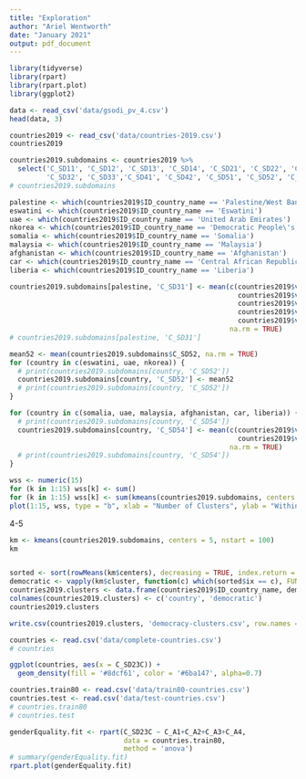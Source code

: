 ```yaml
---
title: "Exploration"
author: "Ariel Wentworth"
date: "January 2021"
output: pdf_document
---
```


```r
library(tidyverse)
library(rpart)
library(rpart.plot)
library(ggplot2)
```

```r
data <- read_csv('data/gsodi_pv_4.csv')
head(data, 3)
```

```r
countries2019 <- read_csv('data/countries-2019.csv')
countries2019
```
```r
countries2019.subdomains <- countries2019 %>%
  select('C_SD11', 'C_SD12', 'C_SD13', 'C_SD14', 'C_SD21', 'C_SD22', 'C_SD23', 'C_SD31', 
         'C_SD32', 'C_SD33','C_SD41', 'C_SD42', 'C_SD51', 'C_SD52', 'C_SD53', 'C_SD54')
# countries2019.subdomains
```

```r
palestine <- which(countries2019$ID_country_name == 'Palestine/West Bank')
eswatini <- which(countries2019$ID_country_name == 'Eswatini')
uae <- which(countries2019$ID_country_name == 'United Arab Emirates')
nkorea <- which(countries2019$ID_country_name == 'Democratic People\'s Republic of Korea')
somalia <- which(countries2019$ID_country_name == 'Somalia')
malaysia <- which(countries2019$ID_country_name == 'Malaysia')
afghanistan <- which(countries2019$ID_country_name == 'Afghanistan')
car <- which(countries2019$ID_country_name == 'Central African Republic')
liberia <- which(countries2019$ID_country_name == 'Liberia')
```


```r
countries2019.subdomains[palestine, 'C_SD31'] <- mean(c(countries2019$v_31_01[palestine],
                                                        countries2019$v_31_02[palestine],
                                                        countries2019$v_31_03[palestine],
                                                        countries2019$v_31_04[palestine],
                                                        countries2019$v_31_05[palestine]),
                                                      na.rm = TRUE)
# countries2019.subdomains[palestine, 'C_SD31']
```

```r
mean52 <- mean(countries2019.subdomains$C_SD52, na.rm = TRUE)
for (country in c(eswatini, uae, nkorea)) {
  # print(countries2019.subdomains[country, 'C_SD52'])
  countries2019.subdomains[country, 'C_SD52'] <- mean52
  # print(countries2019.subdomains[country, 'C_SD52'])
}
```

```r
for (country in c(somalia, uae, malaysia, afghanistan, car, liberia)) {
  # print(countries2019.subdomains[country, 'C_SD54'])
  countries2019.subdomains[country, 'C_SD54'] <- mean(c(countries2019$v_54_01[country],
                                                        countries2019$v_54_02[country]),
                                                      na.rm = TRUE)
  # print(countries2019.subdomains[country, 'C_SD54'])
}
```


```r
wss <- numeric(15)
for (k in 1:15) wss[k] <- sum()
for (k in 1:15) wss[k] <- sum(kmeans(countries2019.subdomains, centers = k, nstart = 60)$withinss)
plot(1:15, wss, type = "b", xlab = "Number of Clusters", ylab = "Within Sum of Squares")
```

4-5

```r
km <- kmeans(countries2019.subdomains, centers = 5, nstart = 100)
km
```

```r

```


```r
sorted <- sort(rowMeans(km$centers), decreasing = TRUE, index.return = TRUE)
democratic <- vapply(km$cluster, function(c) which(sorted$ix == c), FUN.VALUE = integer(1))
countries2019.clusters <- data.frame(countries2019$ID_country_name, democratic)
colnames(countries2019.clusters) <- c('country', 'democratic')
countries2019.clusters
```
```r
write.csv(countries2019.clusters, 'democracy-clusters.csv', row.names = FALSE)
```




```r
countries <- read.csv('data/complete-countries.csv')
# countries
```

```r
ggplot(countries, aes(x = C_SD23C)) + 
  geom_density(fill = '#8dcf61', color = '#6ba147', alpha=0.7)
```


```r
countries.train80 <- read.csv('data/train80-countries.csv')
countries.test <- read.csv('data/test-countries.csv')
# countries.train80
# countries.test
```

```r
genderEquality.fit <- rpart(C_SD23C ~ C_A1+C_A2+C_A3+C_A4,
                            data = countries.train80,
                            method = 'anova')
# summary(genderEquality.fit)
rpart.plot(genderEquality.fit)
```



